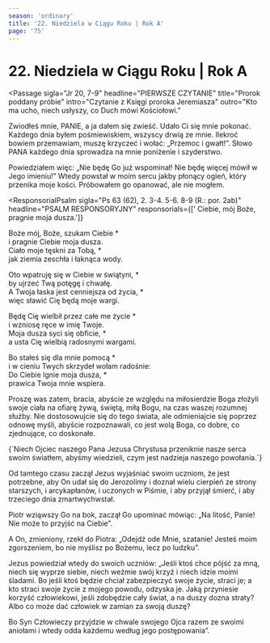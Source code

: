 ```yaml
---
season: 'ordinary'
title: '22. Niedziela w Ciągu Roku | Rok A'
page: '75'
---
```


# 22. Niedziela w Ciągu Roku | Rok A

<Passage
sigla="Jr 20, 7-9"
headline="PIERWSZE CZYTANIE"
title="Prorok poddany próbie"
intro="Czytanie z Księgi proroka Jeremiasza"
outro="Kto ma ucho, niech usłyszy, co Duch mówi Kościołowi."
>
<p>Zwiodłeś mnie, PANIE, a ja dałem się zwieść. Udało Ci się mnie pokonać. Każdego dnia byłem pośmiewiskiem, wszyscy drwią ze mnie. Ilekroć bowiem przemawiam, muszę krzyczeć i wołać: „Przemoc i gwałt!”. Słowo PANA każdego dnia sprowadza na mnie poniżenie i szyderstwo.</p>
<p>Powiedziałem więc: „Nie będę Go już wspominał! Nie będę więcej mówił w Jego imieniu!” Wtedy powstał w moim sercu jakby płonący ogień, który przenika moje kości. Próbowałem go opanować, ale nie mogłem.</p>
</Passage>

<ResponsorialPsalm
sigla="Ps 63 (62), 2. 3-4. 5-6. 8-9 (R.: por. 2ab)"
headline="PSALM RESPONSORYJNY"
responsorials={[' Ciebie, mój Boże, pragnie moja dusza.']}
>
<p>Boże mój, Boże, szukam Ciebie *<br/>i pragnie Ciebie moja dusza.<br/>Ciało moje tęskni za Tobą, *<br/>jak ziemia zeschła i łaknąca wody.</p>
<p>Oto wpatruję się w Ciebie w świątyni, *<br/>by ujrzeć Twą potęgę i chwałę.<br/>A Twoja łaska jest cenniejsza od życia, *<br/>więc sławić Cię będą moje wargi.</p>
<p>Będę Cię wielbił przez całe me życie *<br/>i wzniosę ręce w imię Twoje.<br/>Moja dusza syci się obficie, *<br/>a usta Cię wielbią radosnymi wargami.</p>
<p>Bo stałeś się dla mnie pomocą *<br/>i w cieniu Twych skrzydeł wołam radośnie:<br/>Do Ciebie lgnie moja dusza, *<br/>prawica Twoja mnie wspiera.</p>
</ResponsorialPsalm>
<Passage
sigla="Rz 12, 1-2"
headline="DRUGIE CZYTANIE"
title="Rozumna służba Boża"
intro="Czytanie z Listu świętego Pawła Apostoła do Rzymian"
outro="Kto ma ucho, niech usłyszy, co Duch mówi Kościołowi."
>
<p>Proszę was zatem, bracia, abyście ze względu na miłosierdzie Boga złożyli swoje ciała na ofiarę żywą, świętą, miłą Bogu, na czas waszej rozumnej służby. Nie dostosowujcie się do tego świata, ale odmieniajcie się poprzez odnowę myśli, abyście rozpoznawali, co jest wolą Boga, co dobre, co zjednujące, co doskonałe.</p>
</Passage>
<Passage
sigla="por. Ef 1, 17-18"
headline="AKLAMACJA"
acclamation="Aklamacja: Alleluja, alleluja, alleluja."
>
{`Niech Ojciec naszego Pana Jezusa Chrystusa
przeniknie nasze serca swoim światłem,
abyśmy wiedzieli, czym jest nadzieja naszego powołania.`}
</Passage>
<Passage
sigla="Mt 16, 21-27"
headline="EWANGELIA"
title="Jeśli kto chce pójść za Mną, niech się zaprze samego siebie"
intro="Słowa Ewangelii według świętego Mateusza"
outro="Oto słowo Pańskie"
>
<p>Od tamtego czasu zaczął Jezus wyjaśniać swoim uczniom, że jest potrzebne, aby On udał się do Jerozolimy i doznał wielu cierpień ze strony starszych, i arcykapłanów, i uczonych w Piśmie, i aby przyjął śmierć, i aby trzeciego dnia zmartwychwstał.</p>
<p>Piotr wziąwszy Go na bok, zaczął Go upominać mówiąc: „Na litość, Panie! Nie może to przyjść na Ciebie”.</p>
<p>A On, zmieniony, rzekł do Piotra: „Odejdź ode Mnie, szatanie! Jesteś moim zgorszeniem, bo nie myślisz po Bożemu, lecz po ludzku”.</p>
<p>Jezus powiedział wtedy do swoich uczniów: „Jeśli ktoś chce pójść za mną, niech się wyprze siebie, niech weźmie swój krzyż i niech idzie moimi śladami. Bo jeśli ktoś będzie chciał zabezpieczyć swoje życie, straci je; a kto straci swoje życie z mojego powodu, odzyska je. Jaką przyniesie korzyść człowiekowi, jeśli zdobędzie cały świat, a na duszy dozna straty? Albo co może dać człowiek w zamian za swoją duszę?</p>
<p>Bo Syn Człowieczy przyjdzie w chwale swojego Ojca razem ze swoimi aniołami i wtedy odda każdemu według jego postępowania”.</p>
</Passage>